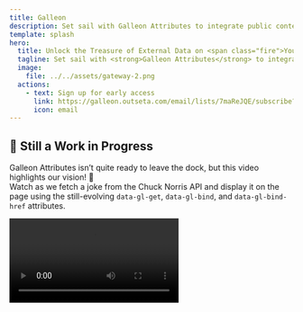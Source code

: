 ```yaml
---
title: Galleon
description: Set sail with Galleon Attributes to integrate public content into your Webflow site from Xano, Supabase, and more—with <strong>user-level data</strong> on the horizon.
template: splash
hero:
  title: Unlock the Treasure of External Data on <span class="fire">Your Webflow Site</span>
  tagline: Set sail with <strong>Galleon Attributes</strong> to integrate public content from Xano, Supabase, and more—with <strong>user-level data</strong> on the horizon.
  image:
    file: ../../assets/gateway-2.png
  actions:
    - text: Sign up for early access
      link: https://galleon.outseta.com/email/lists/7maReJQE/subscribe?registrationFieldConfiguration=%5B%7B%22defaultValue%22%3A%22%22%2C%22definition%22%3A%7B%22SystemName%22%3A%22Email%22%7D%2C%22hidden%22%3Afalse%2C%22required%22%3Atrue%7D%2C%7B%22defaultValue%22%3A%22%22%2C%22definition%22%3A%7B%22SystemName%22%3A%22FirstName%22%7D%2C%22hidden%22%3Afalse%2C%22required%22%3Afalse%7D%5D
      icon: email
---
```



## 🚧 Still a Work in Progress

Galleon Attributes isn’t quite ready to leave the dock, but this video highlights our vision! 🤯\
Watch as we fetch a joke from the Chuck Norris API and display it on the page using the still-evolving
`data-gl-get`, `data-gl-bind`, and `data-gl-bind-href` attributes.

<video src="/demos/chuck-demo-1.mp4" controls />

## 🏴‍☠️ Interested in Galleon Attributes?

Join the crew by signing up for [early access](https://galleon.outseta.com/email/lists/7maReJQE/subscribe?registrationFieldConfiguration=%5B%7B%22defaultValue%22%3A%22%22%2C%22definition%22%3A%7B%22SystemName%22%3A%22Email%22%7D%2C%22hidden%22%3Afalse%2C%22required%22%3Atrue%7D%2C%7B%22defaultValue%22%3A%22%22%2C%22definition%22%3A%7B%22SystemName%22%3A%22FirstName%22%7D%2C%22hidden%22%3Afalse%2C%22required%22%3Afalse%7D%5D)!

Got ideas or suggestions? ⚓ Drop me a message at [queen@galleon.tools](mailto:queen@galleon.tools)—I’d love to hear how Galleon Attributes can work for you!

&nbsp;

&nbsp;

&nbsp;

